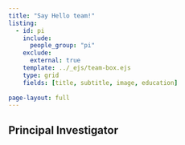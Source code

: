 ```yaml
---
title: "Say Hello team!"
listing:
  - id: pi
    include: 
      people_group: "pi"
    exclude:
      external: true
    template: ../_ejs/team-box.ejs
    type: grid
    fields: [title, subtitle, image, education]
  
page-layout: full
---
```



## Principal Investigator


::: {#pi}
:::

